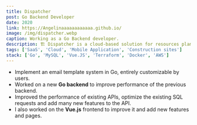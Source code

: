 ```yaml
---
title: Dispatcher
post: Go Backend Developer
date: 2020
link: https://Angelinaaaaaaaaaaaa.github.io/
image: /img/dispatcher.webp
caption: Working as a Go Backend developer.
description: 🏗 Dispatcher is a cloud-based solution for resources planning on construction sites.
tags: ['SaaS', 'Cloud', 'Mobile Application', 'Construction sites']
stack: ['Go', 'MySQL', 'Vue.JS', 'Terraform', 'Docker', 'AWS']
---
```


- Implement an email template system in Go, entirely customizable by users.
- Worked on a new **Go backend** to improve performance of the previous backend.
- Improved the performance of existing APIs, optimize the existing SQL requests and add many new features to the API.
- I also worked on the **Vue.js** frontend to improve it and add new features and pages.

